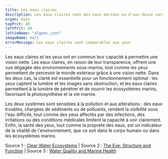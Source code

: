 ---
title: Les eaux claires
description: Les eaux claires sont des eaux marines ou d'eau douce caractérisées par leur transparence, résultant de l'absence de sédiments ou de particules en suspension. Elles permettent une vision nette des fonds sous-marins et favorisent un écosystème marin équilibré.
organ: eyes
topPrct: 40
leftPrct: 80
lottieName: "algues.json"
imageName: null
errorMessage: Les eaux claires sont comparables aux yeux
---
Les eaux claires et les yeux ont en commun leur capacité à permettre une vision nette. Les eaux claires, en raison de leur transparence, offrent une vue dégagée des environnements sous-marins, tout comme les yeux permettent de percevoir le monde extérieur grâce à une vision nette. Dans les deux cas, la clarté est essentielle pour un fonctionnement optimal : les yeux captent la lumière et les images sans obstruction, et les eaux claires permettent à la lumière de pénétrer et de nourrir les écosystèmes marins, favorisant la photosynthèse et la vie marine.

Les deux systèmes sont sensibles à la pollution et aux altérations : des eaux troubles, chargées de sédiments ou de polluants, rendent la visibilité sous l'eau difficile, tout comme des yeux affectés par des infections, des irritations ou des conditions médicales limitent la capacité à voir clairement. Enfin, la santé des yeux, tout comme la propreté des eaux, est un indicateur de la vitalité de l'environnement, que ce soit dans le corps humain ou dans les écosystèmes marins.

Source 1 : [Clear Water Ecosystems](https://oceanservice.noaa.gov) | Source 2 : [The Eye: Structure and Function](https://www.aao.org) | Source 3 : [Water Quality and Marine Health](https://ocean.si.edu)
